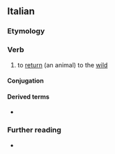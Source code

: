 ==Italian==

===Etymology===
{{af|it|ri-|inselvatichire}}

===Verb===
{{it-verb}}

# {{lb|it|transitive|or|intransitive}} to [[return]] (an animal) to the [[wild]]

====Conjugation====
{{it-conj-ire-b|rinselvatich|avere or essere}}

====Derived terms====
* {{l|it|rinselvatichirsi}}

===Further reading===
* {{R:it:Treccani}}